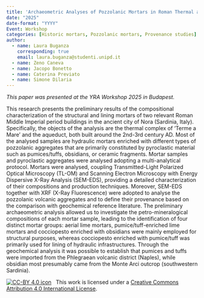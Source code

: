 ```yaml
---
title: 'Archaeometric Analyses of Pozzolanic Mortars in Roman Thermal and Hydraulic Constructions at Nora, Sardinia'
date: "2025"
date-format: "YYYY"
Event: Workshop
categories: [Historic mortars, Pozzolanic mortars, Provenance studies]
author: 
  - name: Laura Buganza
    corresponding: true
    email: laura.buganza@studenti.unipd.it
  - name: Zeno Caneva
  - name: Jacopo Bonetto
  - name: Caterina Previato
  - name: Simone Dilaria
---
```


*This paper was presented at the YRA Workshop 2025 in Budapest.*

This research presents the preliminary results of the compositional characterization of the structural and lining mortars of two relevant Roman Middle Imperial period buildings in the ancient city of Nora (Sardinia, Italy). Specifically, the objects of the analysis are the thermal complex of ‘Terme a Mare’ and the aqueduct, both built around the 2nd-3rd century AD. Most of the analysed samples are hydraulic mortars enriched with different types of pozzolanic aggregates that are primarily constituted by pyroclastic material such as pumices/tuffs, obsidians, or ceramic fragments. Mortar samples and pyroclastic aggregates were analysed adopting a multi-analytical protocol. Mortars were analysed, coupling Transmitted-Light Polarized Optical Microscopy (TL-OM) and Scanning Electron Microscopy with Energy Dispersive X-Ray Analysis (SEM-EDS), providing a detailed characterization of their compositions and production techniques. Moreover, SEM-EDS together with XRF (X-Ray Fluorescence) were adopted to analyse the pozzolanic volcanic aggregates and to define their provenance based on the comparison with geochemical reference literature. The preliminary archaeometric analysis allowed us to investigate the petro-mineralogical compositions of each mortar sample, leading to the identification of four distinct mortar groups: aerial lime mortars, pumice/tuff-enriched lime mortars and cocciopesto enriched with obsidians were mainly employed for structural purposes, whereas cocciopesto enriched with pumice/tuff was primarily used for lining of hydraulic infrastructures. Through the geochemical analysis it was possible to establish that pumices and tuffs were imported from the Phlegraean volcanic district (Naples), while obsidian most presumably came from the Monte Arci outcrop (southwestern Sardinia).

[![CC-BY 4.0 icon](https://i.creativecommons.org/l/by/4.0/88x31.png)](http://creativecommons.org/licenses/by/4.0/)&nbsp;&nbsp; This work is licensed under a [Creative Commons Attribution 4.0 International License](https://creativecommons.org/licenses/by/4.0/). 
